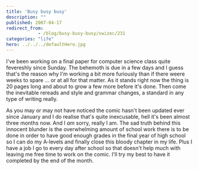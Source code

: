 ```yaml
---
title: 'Busy busy busy'
description: ""
published: 2007-04-17
redirect_from: 
            - /blog/busy-busy-busy/swizec/231
categories: "life"
hero: ../../../defaultHero.jpg
---
```

I&#x27;ve been working on a final paper for computer science class quite fevereshly since Sunday. The behemoth is due in a few days and I guess that&#x27;s the reason why I&#x27;m working a bit more furiously than if there weere weeks to spare ... or at all for that matter. As it stands right now the thing is 20 pages long and about to grow a few more before it&#x27;s done. Then come the inevitable rereads and style and grammar changes, a standard in any type of writing really.

As you may or may not have noticed the comic hasn&#x27;t been updated ever since January and I do realise that&#x27;s quite inexcusable, hell it&#x27;s been almost three months now. And I _am_ sorry, really I am. The sad truth behind this innocent blunder is the overwhelming amount of school work there is to be done in order to have good enough grades in the final year of high school so I can do my A-levels and finally close this bloody chapter in my life. Plus I have a job I go to every day after school so that doesn&#x27;t help much with leaving me free time to work on the comic. I&#x27;ll try my best to have it completed by the end of the month.
